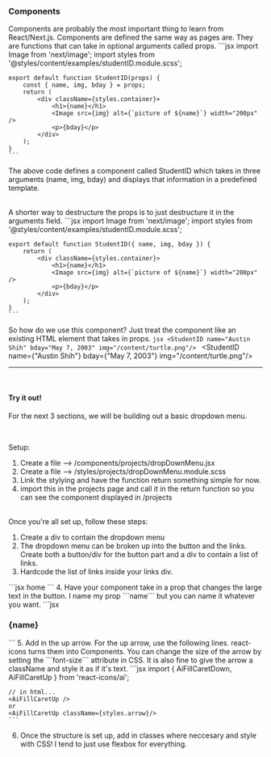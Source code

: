 
### Components
Components are probably the most important thing to learn from React/Next.js. Components are defined the same way as pages are. They are functions that can take in optional arguments called props.
<CodeBlock>
    ```jsx
    import Image from 'next/image';
    import styles from '@styles/content/examples/studentID.module.scss';

    export default function StudentID(props) {
        const { name, img, bday } = props;
        return (
            <div className={styles.container}>
                <h1>{name}</h1>
                <Image src={img} alt={`picture of ${name}`} width="200px" />
                <p>{bday}</p>
            </div>
        );
    }
    ```
</CodeBlock>

The above code defines a component called StudentID which takes in three arguments (name, img, bday) and displays that information in a predefined template.

&nbsp;  
A shorter way to destructure the props is to just destructure it in the arguments field.
<CodeBlock>
    ```jsx
    import Image from 'next/image';
    import styles from '@styles/content/examples/studentID.module.scss';

    export default function StudentID({ name, img, bday }) {
        return (
            <div className={styles.container}>
                <h1>{name}</h1>
                <Image src={img} alt={`picture of ${name}`} width="200px" />
                <p>{bday}</p>
            </div>
        );
    }
    ```
</CodeBlock>

So how do we use this component? Just treat the component like an existing HTML element that takes in props.
<CodeBlock>
    ```jsx
    <StudentID name="Austin Shih" bday="May 7, 2003" img="/content/turtle.png"/>
    ```
</CodeBlock>
<StudentID name={"Austin Shih"} bday={"May 7, 2003"} img="/content/turtle.png"/>
&nbsp;&nbsp;&nbsp;

***

&nbsp;  
#### Try it out!
For the next 3 sections, we will be building out a basic dropdown menu.

<DropDownMenu name="My Menu"/>  
&nbsp;  

Setup:
1. Create a file --> /components/projects/dropDownMenu.jsx
2. Create a file --> /styles/projects/dropDownMenu.module.scss
3. Link the stylying and have the function return something simple for now.
4. import this in the projects page and call it in the return function so you can see the component displayed in /projects  
&nbsp;  

Once you're all set up, follow these steps:
1. Create a div to contain the dropdown menu
2. The dropdown menu can be broken up into the button and the links. Create both a button/div for the button part and a div to contain a list of links.
3. Hardcode the list of links inside your links div.
<CodeBlock> 
```jsx
<Link href="/">home</Link> 
```
</CodeBlock>
4. Have your component take in a prop that changes the large text in the button. I name my prop ```name``` but you can name it whatever you want.
<CodeBlock> 
```jsx
<h3>{name}</h3>
```
</CodeBlock>
5. Add in the up arrow. For the up arrow, use the following lines. react-icons turns them into Components. You can change the size of the arrow by setting the ```font-size``` attribute in CSS. It is also fine to give the arrow a className and style it as if it's text.
<CodeBlock>
    ```jsx
    import { AiFillCaretDown, AiFillCaretUp } from 'react-icons/ai';

    // in html...
    <AiFillCaretUp />
    or
    <AiFillCaretUp className={styles.arrow}/>
    ```
</CodeBlock>

6. Once the structure is set up, add in classes where neccesary and style with CSS! I tend to just use flexbox for everything.
